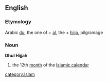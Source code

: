 ==English==
===Etymology===
Arabic [[du]], the one of + [[al]], the + [[hijja]], pilgramage
===Noun===
'''Dhul Hijjah'''
# the 12th [[month]] of the [[Islamic calendar]]
[[category:Islam]]